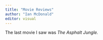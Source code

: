 ```yaml
---
title: "Movie Reviews"
author: "Ian McDonald"
editor: visual
---
```


The last movie I saw was *The Asphalt Jungle.*
